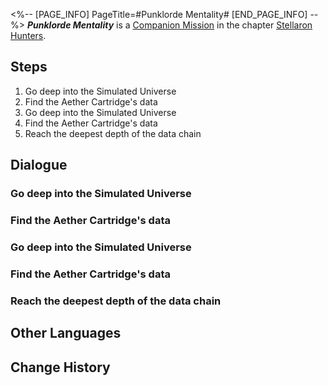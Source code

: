<%-- [PAGE_INFO]
PageTitle=#Punklorde Mentality#
[END_PAGE_INFO] --%>
{{Stub|Dialogue.}}
{{Mission Infobox
|id            = 2000703
|title         = 
|image         = <!--Mission Punklorde Mentality.png-->
|type          = Companion
|event_name    = 
|chapter       = Stellaron Hunters (Companion Mission Chapter)
|requirements  = 
|summary       = <!--official mission summary from Fate's Atlas-->
|characters    = Screwllum; Silver Wolf (?); Trailblazer
|startLocation = [[Herta Space Station]] - [[<!--starting area-->]]
|world         = Herta Space Station
|area          = <!--starting area-->
|prev          = 
|next          = 
|rewards       = Trailblaze EXP*600; Stellar Jade*100; Traveler's Guide*5; Refined Aether*5; Credit*100,000
}}
'''''Punklorde Mentality''''' is a [[Companion Mission]] in the chapter [[Stellaron Hunters (Companion Mission Chapter)|Stellaron Hunters]].

==Steps==
# Go deep into the Simulated Universe
# Find the Aether Cartridge's data
# Go deep into the Simulated Universe
# Find the Aether Cartridge's data
# Reach the deepest depth of the data chain

<!--
==Gameplay Notes==

--><!--
==Trial Character==

-->
==Dialogue==
{{Stub Dialogue}}
===Go deep into the Simulated Universe===
{{Mission Description|type=companion|location=<!--to be added-->|With Screwllum's help, you entered the Return Sequences of the Simulated Universe. Unsurprisingly, Silver Wolf's infiltration had reached here.<br />You have a hunch about this game hidden beneath the surface, and it will be revealed and resolved at the end of this adventure.}}
{{Dialogue Start}}
:{{tx}}
{{Dialogue End}}

===Find the Aether Cartridge's data===
{{Dialogue Start}}
:{{tx}}
{{Dialogue End}}

===Go deep into the Simulated Universe===
{{Dialogue Start}}
:{{tx}}
{{Dialogue End}}

===Find the Aether Cartridge's data===
{{Dialogue Start}}
:{{tx}}
{{Dialogue End}}

===Reach the deepest depth of the data chain===
{{Dialogue Start}}
:{{tx}}
{{Dialogue End}}

==Other Languages==
{{Other Languages
|en   = Punklorde Mentality
|zhs  = 朋克洛德精神
|zht  = 龐克洛德精神
|ja   = パンクロード精神
|ko   = 펑크 로드 스피릿
|es   = Mentalidad de Punklorde
|fr   = Mentalité punklordienne
|ru   = Дух Панклорда
|th   = Punklorde Mentality
|vi   = Tinh Thần Punklorde
|de   = Mental Punklorde
|id   = Punklorde Mentality
|pt   = Mentalidade de Punklorde
}}

==Change History==
{{Change History|1.1}}
